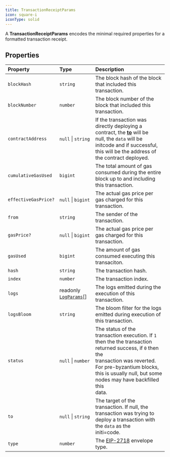 ```yaml
---
title: TransactionReceiptParams
icon: square-i
iconType: solid
---
```


A **TransactionReceiptParams** encodes the minimal required properties for a formatted transaction receipt.

## Properties

| Property | Type | Description |
| :------ | :------ | :------ |
| `blockHash` | `string` | The block hash of the block that included this transaction. |
| `blockNumber` | `number` | The block number of the block that included this transaction. |
| `contractAddress` | `null` \| `string` | If the transaction was directly deploying a contract, the [**to**](/content/interfaces/TransactionReceiptParams) will be<br />null, the `data` will be initcode and if successful, this will be the address of the contract deployed. |
| `cumulativeGasUsed` | `bigint` | The total amount of gas consumed during the entire block up to and including this transaction. |
| `effectiveGasPrice?` | `null` \| `bigint` | The actual gas price per gas charged for this transaction. |
| `from` | `string` | The sender of the transaction. |
| `gasPrice?` | `null` \| `bigint` | The actual gas price per gas charged for this transaction. |
| `gasUsed` | `bigint` | The amount of gas consumed executing this transaciton. |
| `hash` | `string` | The transaction hash. |
| `index` | `number` | The transaction index. |
| `logs` | readonly [`LogParams`](/content/interfaces/LogParams)[] | The logs emitted during the execution of this transaction. |
| `logsBloom` | `string` | The bloom filter for the logs emitted during execution of this transaction. |
| `status` | `null` \| `number` | The status of the transaction execution. If `1` then the the transaction returned success, if `0` then the<br />transaction was reverted. For pre-byzantium blocks, this is usually null, but some nodes may have backfilled this<br />data. |
| `to` | `null` \| `string` | The target of the transaction. If null, the transaction was trying to deploy a transaction with the `data` as the<br />initi=code. |
| `type` | `number` | The [EIP-2718](https://eips.ethereum.org/EIPS/eip-2718) envelope type. |
